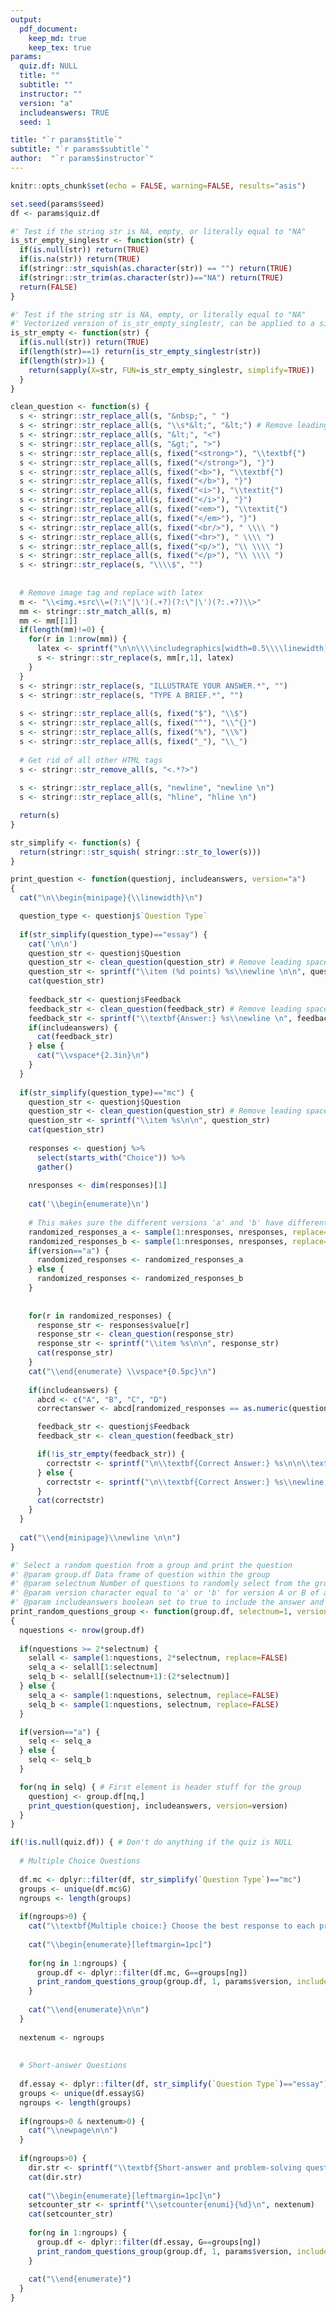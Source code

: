 ```yaml
---
output:
  pdf_document:
    keep_md: true
    keep_tex: true
params:
  quiz.df: NULL
  title: ""
  subtitle: ""
  instructor: ""
  version: "a"
  includeanswers: TRUE
  seed: 1

title: "`r params$title`"
subtitle: "`r params$subtitle`"
author:  "`r params$instructor`"
---
```


```r
knitr::opts_chunk$set(echo = FALSE, warning=FALSE, results="asis")

set.seed(params$seed)
df <- params$quiz.df
```


```r
#' Test if the string str is NA, empty, or literally equal to "NA"
is_str_empty_singlestr <- function(str) {
  if(is.null(str)) return(TRUE)
  if(is.na(str)) return(TRUE)
  if(stringr::str_squish(as.character(str)) == "") return(TRUE)
  if(stringr::str_trim(as.character(str))=="NA") return(TRUE)
  return(FALSE)
}

#' Test if the string str is NA, empty, or literally equal to "NA"
#' Vectorized version of is_str_empty_singlestr, can be applied to a single string or a vector
is_str_empty <- function(str) {
  if(is.null(str)) return(TRUE)
  if(length(str)==1) return(is_str_empty_singlestr(str))
  if(length(str)>1) {
    return(sapply(X=str, FUN=is_str_empty_singlestr, simplify=TRUE))
  }
}
```

```r
clean_question <- function(s) {
  s <- stringr::str_replace_all(s, "&nbsp;", " ")
  s <- stringr::str_replace_all(s, "\\s*&lt;", "&lt;") # Remove leading space before a tag
  s <- stringr::str_replace_all(s, "&lt;", "<")
  s <- stringr::str_replace_all(s, "&gt;", ">")
  s <- stringr::str_replace_all(s, fixed("<strong>"), "\\textbf{")
  s <- stringr::str_replace_all(s, fixed("</strong>"), "}")
  s <- stringr::str_replace_all(s, fixed("<b>"), "\\textbf{")
  s <- stringr::str_replace_all(s, fixed("</b>"), "}")
  s <- stringr::str_replace_all(s, fixed("<i>"), "\\textit{")
  s <- stringr::str_replace_all(s, fixed("</i>"), "}")
  s <- stringr::str_replace_all(s, fixed("<em>"), "\\textit{")
  s <- stringr::str_replace_all(s, fixed("</em>"), "}") 
  s <- stringr::str_replace_all(s, fixed("<br/>"), " \\\\ ") 
  s <- stringr::str_replace_all(s, fixed("<br>"), " \\\\ ") 
  s <- stringr::str_replace_all(s, fixed("<p/>"), "\\ \\\\ ") 
  s <- stringr::str_replace_all(s, fixed("</p>"), "\\ \\\\ ") 
  s <- stringr::str_replace(s, "\\\\$", "") 
  
  
  # Remove image tag and replace with latex 
  m <- "\\<img.+src\\=(?:\"|\')(.+?)(?:\"|\')(?:.+?)\\>"
  mm <- stringr::str_match_all(s, m)
  mm <- mm[[1]]
  if(length(mm)!=0) {
    for(r in 1:nrow(mm)) {
      latex <- sprintf("\n\n\\\\includegraphics[width=0.5\\\\linewidth]{%s}\n\n", mm[r,2])
      s <- stringr::str_replace(s, mm[r,1], latex)    
    }
  }
  s <- stringr::str_replace(s, "ILLUSTRATE YOUR ANSWER.*", "")
  s <- stringr::str_replace(s, "TYPE A BRIEF.*", "")
  
  s <- stringr::str_replace_all(s, fixed("$"), "\\$")
  s <- stringr::str_replace_all(s, fixed("^"), "\\^{}")
  s <- stringr::str_replace_all(s, fixed("%"), "\\%")
  s <- stringr::str_replace_all(s, fixed("_"), "\\_")
  
  # Get rid of all other HTML tags
  s <- stringr::str_remove_all(s, "<.*?>")
  
  s <- stringr::str_replace_all(s, "newline", "newline \n")
  s <- stringr::str_replace_all(s, "hline", "hline \n")

  return(s)
}

str_simplify <- function(s) {
  return(stringr::str_squish( stringr::str_to_lower(s)))
}
```

```r

print_question <- function(questionj, includeanswers, version="a")
{
  cat("\n\\begin{minipage}{\\linewidth}\n")

  question_type <- questionj$`Question Type`
  
  if(str_simplify(question_type)=="essay") {
    cat('\n\n')
    question_str <- questionj$Question
    question_str <- clean_question(question_str) # Remove leading space before a tag
    question_str <- sprintf("\\item (%d points) %s\\newline \n\n", questionj$Points, question_str)
    cat(question_str)
    
    feedback_str <- questionj$Feedback
    feedback_str <- clean_question(feedback_str) # Remove leading space before a tag
    feedback_str <- sprintf("\\textbf{Answer:} %s\\newline \n", feedback_str)
    if(includeanswers) {
      cat(feedback_str)
    } else {
      cat("\\vspace*{2.3in}\n")
    }
  }
    
  if(str_simplify(question_type)=="mc") {
    question_str <- questionj$Question
    question_str <- clean_question(question_str) # Remove leading space before a tag
    question_str <- sprintf("\\item %s\n\n", question_str)
    cat(question_str)
    
    responses <- questionj %>%
      select(starts_with("Choice")) %>%
      gather()
    
    nresponses <- dim(responses)[1]
    
    cat('\\begin{enumerate}\n')
    
    # This makes sure the different versions 'a' and 'b' have different selections for the correct answer
    randomized_responses_a <- sample(1:nresponses, nresponses, replace=FALSE)
    randomized_responses_b <- sample(1:nresponses, nresponses, replace=FALSE)
    if(version=="a") {
      randomized_responses <- randomized_responses_a
    } else {
      randomized_responses <- randomized_responses_b
    }
    
    
    for(r in randomized_responses) {
      response_str <- responses$value[r]
      response_str <- clean_question(response_str)
      response_str <- sprintf("\\item %s\n\n", response_str)
      cat(response_str)
    }
    cat("\\end{enumerate} \\vspace*{0.5pc}\n")  
    
    if(includeanswers) {
      abcd <- c("A", "B", "C", "D")
      correctanswer <- abcd[randomized_responses == as.numeric(questionj$A)]

      feedback_str <- questionj$Feedback
      feedback_str <- clean_question(feedback_str)

      if(!is_str_empty(feedback_str)) {
        correctstr <- sprintf("\n\\textbf{Correct Answer:} %s\n\n\\textbf{Feedback:} %s\\newline \n", correctanswer, feedback_str)
      } else {
        correctstr <- sprintf("\n\\textbf{Correct Answer:} %s\\newline \n", correctanswer)
      }
      cat(correctstr)
    }
  }
    
  cat("\\end{minipage}\\newline \n\n")
}
```

```r
#' Select a random question from a group and print the question
#' @param group.df Data frame of question within the group
#' @param selectnum Number of questions to randomly select from the group
#' @param version character equal to 'a' or 'b' for version A or B of a quiz. If there are more than 2 x `selectnum` items in the group, the version 'a' and 'b' will have unique randomly-selected questions
#' @param includeanswers boolean set to true to include the answer and feedback in the printout.
print_random_questions_group <- function(group.df, selectnum=1, version="a", includeanswers=TRUE)
{
  nquestions <- nrow(group.df)
  
  if(nquestions >= 2*selectnum) {
    selall <- sample(1:nquestions, 2*selectnum, replace=FALSE)
    selq_a <- selall[1:selectnum]
    selq_b <- selall[(selectnum+1):(2*selectnum)]
  } else {
    selq_a <- sample(1:nquestions, selectnum, replace=FALSE)
    selq_b <- sample(1:nquestions, selectnum, replace=FALSE)
  }

  if(version=="a") {
    selq <- selq_a
  } else {
    selq <- selq_b
  }

  for(nq in selq) { # First element is header stuff for the group
    questionj <- group.df[nq,]
    print_question(questionj, includeanswers, version=version)
  }
}
```

```r
if(!is.null(quiz.df)) { # Don't do anything if the quiz is NULL
                  
  # Multiple Choice Questions
  
  df.mc <- dplyr::filter(df, str_simplify(`Question Type`)=="mc")
  groups <- unique(df.mc$G)
  ngroups <- length(groups)
  
  if(ngroups>0) {
    cat("\\textbf{Multiple choice:} Choose the best response to each prompt.\\newline \n\n")
    
    cat("\\begin{enumerate}[leftmargin=1pc]")
  
    for(ng in 1:ngroups) {
      group.df <- dplyr::filter(df.mc, G==groups[ng])
      print_random_questions_group(group.df, 1, params$version, includeanswers=params$includeanswers)
    }
    
    cat("\\end{enumerate}\n\n")
  }
  
  nextenum <- ngroups
  
  
  # Short-answer Questions
  
  df.essay <- dplyr::filter(df, str_simplify(`Question Type`)=="essay")
  groups <- unique(df.essay$G)
  ngroups <- length(groups)
  
  if(ngroups>0 & nextenum>0) {
    cat("\\newpage\n\n")
  }
  
  if(ngroups>0) {
    dir.str <- sprintf("\\textbf{Short-answer and problem-solving questions:} Provide written answers to each question in the space provided.\\newline\n\n")
    cat(dir.str)
    
    cat("\\begin{enumerate}[leftmargin=1pc]\n")
    setcounter_str <- sprintf("\\setcounter{enumi}{%d}\n", nextenum)
    cat(setcounter_str)
  
    for(ng in 1:ngroups) {
      group.df <- dplyr::filter(df.essay, G==groups[ng])
      print_random_questions_group(group.df, 1, params$version, includeanswers=params$includeanswers)
    }
    
    cat("\\end{enumerate}")
  }
}

```
